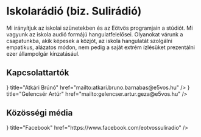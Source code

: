 
# Iskolarádió (biz. Sulirádió)

Mi irányítjuk az iskolai szünetekben és az Eötvös programjain a stúdiót. Mi vagyunk az iskola audió formájú hangulatfelelősei. Olyanokat várunk a csapatunkba, akik képesek a közjót, az iskola hangulatát szolgálni empatikus, alázatos módon, nem pedig a saját extrém ízlésüket prezentálni ezer állampolgár kínzatásául.

## Kapcsolattartók

<Cards>
  <Card
    icon={<BiLogoGmail />}
    title="Atkári Brúnó"
    href="mailto:atkari.bruno.barnabas@e5vos.hu"
  />
  <Card
    icon={<BiLogoGmail />}
    title="Gelencsér Artúr"
    href="mailto:gelencser.artur.geza@e5vos.hu"
  />
</Cards>

## Közösségi média

<Cards>
  <Card
    icon={<FaFacebook />}
    title="Facebook"
    href="https://www.facebook.com/eotvossuliradio"
  />
</Cards>
